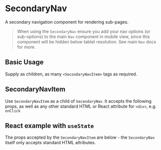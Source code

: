 
<Meta of={SecondaryNavStories} />

# SecondaryNav

A secondary navigation component for rendering sub-pages.

> When using the `SecondaryNav` ensure you add your nav options (or sub-options) to the main `Nav` component in mobile view, since this component will be hidden below tablet resolution. See main `Nav` docs for more.

## Basic Usage

<Canvas>
  <Story of={SecondaryNavStories.BasicUsage} />
</Canvas>

<RenderHtmlMarkup component="SecondaryNav" story="Basic Usage" />

Supply as children, as many `<SecondaryNavItem>` tags as required.

## SecondaryNavItem

Use `SecondaryNavItem` as a child of `SecondaryNav`. It accepts the following props, as well as any other standard HTML or React attribute for `<div>`, e.g. `onClick`

## React example with `useState`

The props accepted by the `SecondaryNavItem` are below - the `SecondaryNav` itself only accepts standard HTML attributes.

<ArgsTable of={SecondaryNavItem} />

<Canvas>
  <Story of={SecondaryNavStories.ReactExample} />
</Canvas>
